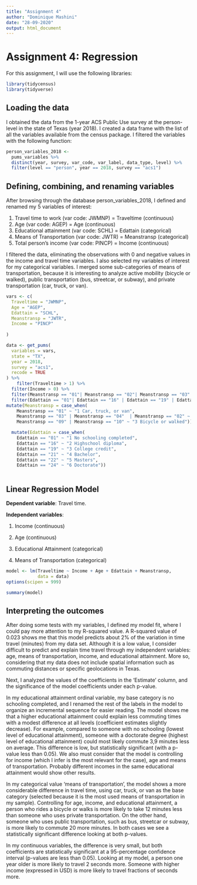 ```yaml
---
title: "Assignment 4"
author: "Dominique Mashini"
date: "28-09-2020"
output: html_document
---
```


# Assignment 4: Regression

For this assignment, I will use the following libraries:

```r
library(tidycensus)
library(tidyverse)
```

## Loading the data

I obtained the data from the 1-year ACS Public Use survey at the person-level in the state of Texas (year 2018).
I created a data frame with the list of all the variables available from the census package. I filtered the variables with the following function:

```r
person_variables_2018 <- 
  pums_variables %>% 
  distinct(year, survey, var_code, var_label, data_type, level) %>% 
  filter(level == "person", year == 2018, survey == "acs1")
```

## Defining, combining, and renaming variables

After browsing through the database person_variables_2018, I defined and renamed my 5 variables of interest:

1. Travel time to work (var code: JWMNP) = Traveltime (continuous)
2. Age (var code: AGEP) = Age (continuous)
3. Educational attainment (var code: SCHL) = Edattain (categorical)
4. Means of Transportation (var code: JWTR) = Meanstransp (categorical)
5. Total person's income (var code: PINCP) = Income (continuous)

I filtered the data, eliminating the observations with 0 and negative values in the income and travel time variables. I also selected my variables of interest for my categorical variables.
I merged some sub-categories of means of transportation, because it is interesting to analyze active mobility (bicycle or walked), public transportation (bus, streetcar, or subway), and private transportation (car, truck, or van). 

```r
vars <- c(
  Traveltime = "JWMNP",
  Age = "AGEP",
  Edattain = "SCHL",
  Meanstransp = "JWTR",
  Income = "PINCP"
  
)

data <- get_pums(
  variables = vars,
  state = "TX",
  year = 2018,
  survey = "acs1",
  recode = TRUE
) %>%
    filter(Traveltime > 1) %>%
  filter(Income > 0) %>%
  filter(Meanstransp == "01"| Meanstransp == "02"| Meanstransp == "03"|Meanstransp == "04"|Meanstransp == "09"|Meanstransp == "10") %>%
  filter(Edattain == "01"| Edattain == "16" | Edattain == "19" | Edattain == "21" | Edattain == "22" | Edattain == "24") %>%
mutate(Meanstransp = case_when(
    Meanstransp == "01" ~ "1 Car, truck, or van",
    Meanstransp == "03" | Meanstransp == "04"  | Meanstransp == "02" ~ "2 Bus, streetcar or subway",
    Meanstransp == "09" | Meanstransp == "10" ~ "3 Bicycle or walked")) %>%

  mutate(Edattain = case_when(
    Edattain == "01" ~ "1 No schooling completed",
    Edattain == "16" ~ "2 Highschool diploma",
    Edattain == "19" ~ "3 College credit",
    Edattain == "21" ~ "4 Bachelor",
    Edattain == "22" ~ "5 Masters",
    Edattain == "24" ~ "6 Doctorate"))
    

```

## Linear Regression Model

**Dependent variable**: Travel time.

**Independent variables**:

1. Income (continuous)

2. Age (continuous)

3. Educational Attainment (categorical)

4. Means of Transportation (categorical)


```r
model <- lm(Traveltime ~ Income + Age + Edattain + Meanstransp, 
            data = data)
options(scipen = 999)

summary(model)
```

## Interpreting the outcomes

After doing some tests with my variables, I defined my model fit, where I could pay more attention to my R-squared value. A R-squared value of 0.023 shows me that this model predicts about 2% of the variation in time travel (minutes) from my data set. Although it is a low value, I consider difficult to predict and explain time travel through my independent variables: age, means of transportation, income, and educational attainment. More so, considering that my data does not include spatial information such as commuting distances or specific geolocations in Texas. 

Next, I analyzed the values of the coefficients in the 'Estimate' column, and the significance of the model coefficients under each p-value. 

In my educational attainment ordinal variable, my base category is no schooling completed, and I renamed the rest of the labels in the model to organize an incremental sequence for easier reading. 
The model shows me that a higher educational attainment could explain less commuting times with a modest difference at all levels (coefficient estimates slightly decrease). For example, compared to someone with no schooling (lowest level of educational attainment), someone with a doctorate degree (highest level of educational attainment) could most likely commute 3,9 minutes less on average. This difference is low, but statistically significant (with a p-value less than 0.05). We also must consider that the model is controlling for income (which I infer is the most relevant for the case), age and means of transportation. Probably different incomes in the same educational attainment would show other results.

In my categorical value 'means of transportation', the model shows a more considerable difference in travel time, using car, truck, or van as the base category (selected because it is the most used means of transportation in my sample). Controlling for age, income, and educational attainment, a person who rides a bicycle or walks is more likely to take 12 minutes less than someone who uses private transportation. On the other hand, someone who uses public transportation, such as bus, streetcar or subway, is more likely to commute 20 more minutes. In both cases we see a statistically significant difference looking at both p-values. 

In my continuous variables, the difference is very small, but both coefficients are statistically significant at a 95-percentage confidence interval (p-values are less than 0.05). Looking at my model, a person one year older is more likely to travel 2 seconds more. Someone with higher income (expressed in USD) is more likely to travel fractions of seconds more. 




